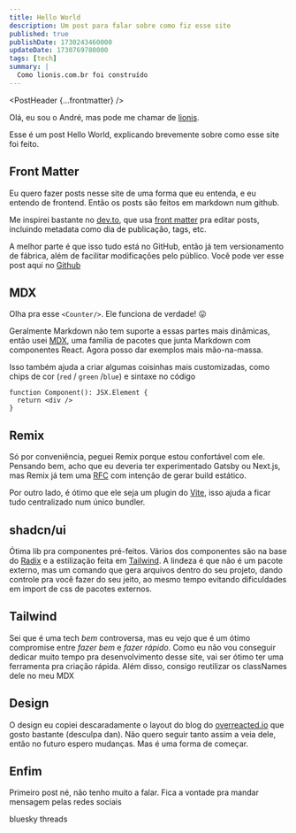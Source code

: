 ```yaml
---
title: Hello World
description: Um post para falar sobre como fiz esse site
published: true
publishDate: 1730243460000
updateDate: 1730769780000
tags: [tech]
summary: |
  Como lionis.com.br foi construído
---
```



<PostHeader {...frontmatter} />

Olá, eu sou o André, mas pode me chamar de [lionis](/eu).

Esse é um post Hello World, explicando brevemente sobre como esse site foi feito.

## Front Matter

Eu quero fazer posts nesse site de uma forma que eu entenda, e eu entendo de frontend. Então os posts são feitos em markdown num github.

Me inspirei bastante no [dev.to](https://dev.to/), que usa [front matter](https://jekyllrb.com/docs/front-matter/) pra editar posts, incluindo metadata como dia de publicação, tags, etc.

A melhor parte é que isso tudo está no GitHub, então já tem versionamento de fábrica, além de facilitar modificações pelo público. Você pode ver esse post aqui no [Github](https://github.com/Andrewmat/lionis-com-br/blob/main/app/routes/post.hello-world/route.mdx)

## MDX

Olha pra esse `<Counter/>`. Ele funciona de verdade! 😛


<Counter className="inline-block w-min" />

Geralmente Markdown não tem suporte a essas partes mais dinâmicas, então usei [MDX](https://mdxjs.com/), uma família de pacotes que junta Markdown com componentes React. Agora posso dar exemplos mais mão-na-massa.

Isso também ajuda a criar algumas coisinhas mais customizadas, como chips de cor (`red` / `green` /`blue`) e sintaxe no código

```tsx
function Component(): JSX.Element {
  return <div />
}
```

## Remix

Só por conveniência, peguei Remix porque estou confortável com ele. Pensando bem, acho que eu deveria ter experimentado Gatsby ou Next.js, mas Remix já tem uma [RFC](https://github.com/remix-run/remix/discussions/2853) com intenção de gerar build estático.

Por outro lado, é ótimo que ele seja um plugin do [Vite](https://vite.dev/), isso ajuda a ficar tudo centralizado num único bundler.

## shadcn/ui

Ótima lib pra componentes pré-feitos. Vários dos componentes são na base do [Radix](https://www.radix-ui.com/primitives) e a estilização feita em [Tailwind](https://tailwindcss.com/). A lindeza é que não é um pacote externo, mas um comando que gera arquivos dentro do seu projeto, dando controle pra você fazer do seu jeito, ao mesmo tempo evitando dificuldades em import de css de pacotes externos.

## Tailwind

Sei que é uma tech *bem* controversa, mas eu vejo que é um ótimo compromise entre *fazer bem* e *fazer rápido*. Como eu não vou conseguir dedicar muito tempo pra desenvolvimento desse site, vai ser ótimo ter uma ferramenta pra criação rápida. Além disso, consigo <span className='inline-block px-1 bg-red-300 text-blue-900 rounded-lg'>reutilizar os classNames dele</span> no meu MDX

## Design

O design eu copiei descaradamente o layout do blog do [overreacted.io](https://overreacted.io/) que gosto bastante (desculpa dan). Não quero seguir tanto assim a veia dele, então no futuro espero mudanças. Mas é uma forma de começar.

## Enfim

Primeiro post né, não tenho muito a falar. Fica a vontade pra mandar mensagem pelas redes sociais

<div className="flex gap-2">
  <Link
    to="https://bsky.app/profile/lionis.com.br"
    target="_blank"
    rel="noreferrer"
  >
    <Badge>bluesky</Badge>
  </Link>
  <Link
    to="https://www.threads.net/@andre.lionis"
    target="_blank"
    rel="noreferrer"
  >
    <Badge>threads</Badge>
  </Link>
</div>
